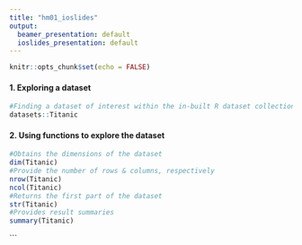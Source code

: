 ```yaml
---
title: "hm01_ioslides"
output:
  beamer_presentation: default
  ioslides_presentation: default
---
```


```r
knitr::opts_chunk$set(echo = FALSE)
```

#### 1. Exploring a dataset
```r
#Finding a dataset of interest within the in-built R dataset collection
datasets::Titanic
```

#### 2. Using functions to explore the dataset
```r
#Obtains the dimensions of the dataset
dim(Titanic)
#Provide the number of rows & columns, respectively
nrow(Titanic)
ncol(Titanic)
#Returns the first part of the dataset
str(Titanic)
#Provides result summaries
summary(Titanic)
```
```

